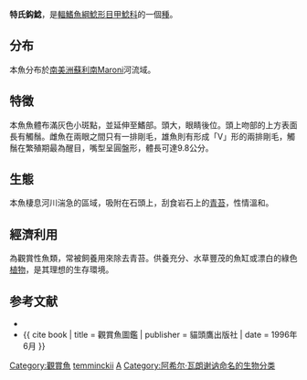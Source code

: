 {{Speciesbox
| name = 特氏鈎鯰
| status = NE
| genus = Ancistrus
| species = temminckii
| authority = [[Achille_Valenciennes|Valenciennes]], 1840
| synonyms = *''Ancistrus temmincki''<br /><small>Valenciennes, 1840</small>
*''Hypostomus Temminckii''<br /><small>Valenciennes, 1840</small>
*''Hypostomus temminckii''<br /><small>Valenciennes, 1840</small>
*''Plecostomus aculeatus''<br /><small>Gronow, 1854</small>
}}

'''特氏鈎鯰'''，是[[輻鰭魚綱|輻鰭魚綱]][[鯰形目|鯰形目]][[甲鯰科|甲鯰科]]的一個[[種|種]]。

==分布==
本魚分布於[[南美洲|南美洲]][[蘇利南|蘇利南]]Maroni河流域。

==特徵==
本魚魚體布滿灰色小斑點，並延伸至鰭部。頭大，眼睛後位。頭上吻部的上方表面長有觸鬚。雌魚在兩眼之間只有一排剛毛，雄魚則有形成「V」形的兩排剛毛，觸鬚在繁殖期最為醒目，嘴型呈圓盤形，體長可達9.8公分。

==生態==
本魚棲息河川湍急的區域，吸附在石頭上，刮食岩石上的[[青苔|青苔]]，性情溫和。

==經濟利用==
為觀賞性魚類，常被飼養用來除去青苔。供養充分、水草豐茂的魚缸或漂白的綠色[[植物|植物]]，是其理想的生存環境。

==参考文献==
{{refbegin}}
*{{FishBase_species|genus=Ancistrus|species=temminckii|year=2012|month=7}}
*{{ cite book | title = 觀賞魚圖鑑 | publisher = 貓頭鷹出版社 | date = 1996年6月 }}
{{refend}}
{{Taxonbar|from=Q2702337}}

[[Category:觀賞魚|Category:觀賞魚]]
[[Category:鈎鯰屬|temminckii]]
[[Category:1840年描述的魚類|A]]
[[Category:阿希尔·瓦朗谢讷命名的生物分类|Category:阿希尔·瓦朗谢讷命名的生物分类]]